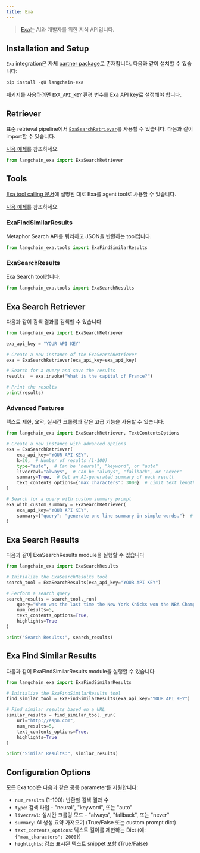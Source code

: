 ```yaml
---
title: Exa
---
```


>[Exa](https://exa.ai/)는 AI와 개발자를 위한 지식 API입니다.
>

## Installation and Setup

`Exa` integration은 자체 [partner package](https://pypi.org/project/langchain-exa/)로 존재합니다. 다음과 같이 설치할 수 있습니다:

```python
pip install -qU langchain-exa
```

패키지를 사용하려면 `EXA_API_KEY` 환경 변수를 Exa API key로 설정해야 합니다.

## Retriever

표준 retrieval pipeline에서 [`ExaSearchRetriever`](/oss/integrations/tools/exa_search#using-exasearchretriever)를 사용할 수 있습니다. 다음과 같이 import할 수 있습니다.

[사용 예제](/oss/integrations/tools/exa_search)를 참조하세요.

```python
from langchain_exa import ExaSearchRetriever
```

## Tools

[Exa tool calling 문서](/oss/integrations/tools/exa_search#use-within-an-agent)에 설명된 대로 Exa를 agent tool로 사용할 수 있습니다.

[사용 예제](/oss/integrations/tools/exa_search)를 참조하세요.

### ExaFindSimilarResults

Metaphor Search API를 쿼리하고 JSON을 반환하는 tool입니다.

```python
from langchain_exa.tools import ExaFindSimilarResults
```

### ExaSearchResults

Exa Search tool입니다.

```python
from langchain_exa.tools import ExaSearchResults
```

## Exa Search Retriever

다음과 같이 검색 결과를 검색할 수 있습니다

```python
from langchain_exa import ExaSearchRetriever

exa_api_key = "YOUR API KEY"

# Create a new instance of the ExaSearchRetriever
exa = ExaSearchRetriever(exa_api_key=exa_api_key)

# Search for a query and save the results
results  = exa.invoke("What is the capital of France?")

# Print the results
print(results)
```

### Advanced Features

텍스트 제한, 요약, 실시간 크롤링과 같은 고급 기능을 사용할 수 있습니다:

```python
from langchain_exa import ExaSearchRetriever, TextContentsOptions

# Create a new instance with advanced options
exa = ExaSearchRetriever(
    exa_api_key="YOUR API KEY",
    k=20,  # Number of results (1-100)
    type="auto",  # Can be "neural", "keyword", or "auto"
    livecrawl="always",  # Can be "always", "fallback", or "never"
    summary=True,  # Get an AI-generated summary of each result
    text_contents_options={"max_characters": 3000}  # Limit text length
)

# Search for a query with custom summary prompt
exa_with_custom_summary = ExaSearchRetriever(
    exa_api_key="YOUR API KEY",
    summary={"query": "generate one line summary in simple words."}  # Custom summary prompt
)
```

## Exa Search Results

다음과 같이 ExaSearchResults module을 실행할 수 있습니다

```python
from langchain_exa import ExaSearchResults

# Initialize the ExaSearchResults tool
search_tool = ExaSearchResults(exa_api_key="YOUR API KEY")

# Perform a search query
search_results = search_tool._run(
    query="When was the last time the New York Knicks won the NBA Championship?",
    num_results=5,
    text_contents_options=True,
    highlights=True
)

print("Search Results:", search_results)
```

## Exa Find Similar Results

다음과 같이 ExaFindSimilarResults module을 실행할 수 있습니다

```python
from langchain_exa import ExaFindSimilarResults

# Initialize the ExaFindSimilarResults tool
find_similar_tool = ExaFindSimilarResults(exa_api_key="YOUR API KEY")

# Find similar results based on a URL
similar_results = find_similar_tool._run(
    url="http://espn.com",
    num_results=5,
    text_contents_options=True,
    highlights=True
)

print("Similar Results:", similar_results)
```

## Configuration Options

모든 Exa tool은 다음과 같은 공통 parameter를 지원합니다:

- `num_results` (1-100): 반환할 검색 결과 수
- `type`: 검색 타입 - "neural", "keyword", 또는 "auto"
- `livecrawl`: 실시간 크롤링 모드 - "always", "fallback", 또는 "never"
- `summary`: AI 생성 요약 가져오기 (True/False 또는 custom prompt dict)
- `text_contents_options`: 텍스트 길이를 제한하는 Dict (예: `{"max_characters": 2000}`)
- `highlights`: 강조 표시된 텍스트 snippet 포함 (True/False)